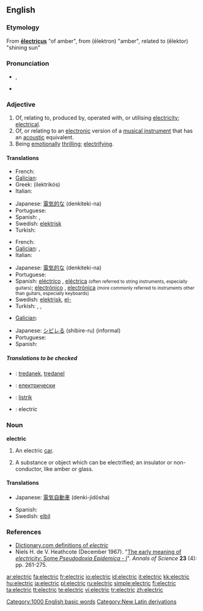 ==English==

===Etymology===
From {{NL.}} '''[[electricus|ēlectricus]]''' "of amber", from {{AGr.}}  '''{{polytonic|[[ἤλεκτρον]]}}''' (ēlektron) "amber", related to '''{{polytonic|[[ἠλέκτωρ]]}}''' (ēlektor) "shining sun"

===Pronunciation===
*{{IPA|/ɪˈlɛktɹɪk/}}, {{SAMPA|/I"lEktrIk/}}
*{{audio|en-us-electric.ogg|Audio (US)}}

===Adjective===
{{en-adj|-}}

# Of, relating to, produced by, operated with, or utilising [[electricity]]; [[electrical]].
# Of, or relating to an [[electronic]] version of a [[musical instrument]] that has an [[acoustic]] equivalent.
# Being [[emotionally]] [[thrilling]]; [[electrifying]].

====Translations====
{{trans-top|electrical}}
* French: {{t|fr|électrique}}
* [[Galician]]: {{t-|gl|eléctrico|xs=Galician}} {{m}}
* Greek: {{t|el|ηλεκτρικός|m|}} (ilektrikós)
* Italian: {{t+|it|elettrico|m}}
{{trans-mid}}
* Japanese: [[電気的な]] (denkiteki-na)
* Portuguese: {{t|pt|elétrico}}
* Spanish: {{t+|es|eléctrico|m}}, {{t|es|eléctrica|f}}
* Swedish: [[elektrisk]]
* Turkish: {{t|tr|elektrikli}}
{{trans-bottom}}

{{trans-top|electronic (musical instrument)}}
* French: {{t|fr|électrique}}
* [[Galician]]: {{t-|gl|eléctrico|xs=Galician}} {{m}}, {{t|gl|eléctrica|xs=Galician}} {{f}}
* Italian: {{t+|it|elettronico|m}}
{{trans-mid}}
* Japanese: [[電気的な]] (denkiteki-na)
* Portuguese: {{t|pt|elétrico}}
* Spanish: [[eléctrico]] {{m}}, [[eléctrica]] {{f}} <small>(often referred to string instruments, especially guitars)</small>; [[electrónico]] {{m}}, [[electrónica]] {{f}} <small>(more commonly referred to instruments other than guitars, especially keyboards)</small>
* Swedish: [[elektrisk]], [[el-]]
* Turkish: {{t|tr|elektrikli}}, {{t+|tr|elektrik}}, {{t-|tr|elektro-}}
{{trans-bottom}}

{{trans-top|emotionally thrilling}}
* [[Galician]]: {{t|gl|electrizante|xs=Galician}}
{{trans-mid}}
* Japanese: [[シビレる]] (shibire-ru) (informal)
* Portuguese: {{t|pt|eletrizante}}
* Spanish: {{t|es|electrizante}}
{{trans-bottom}}

=====Translations to be checked=====
{{checktrans}}
*{{ttbc|Breton}}: [[tredanek]], [[tredanel]]
*{{ttbc|Bulgarian}}: [[електрически]]
*{{ttbc|Indonesian}}: [[listrik]]
*{{ttbc|Interlingua}}: electric

===Noun===
'''electric'''

# {{rare}} An electric [[car]].
# {{archaic}} A substance or object which can be electrified; an insulator or non-conductor, like amber or glass.

====Translations====
{{trans-top|electric car}}
* Japanese: [[電気自動車]] (denki-jidōsha)
{{trans-mid}}
* Spanish: {{t|es|coche eléctrico|m}}
* Swedish: [[elbil]]
{{trans-bottom}}

===References===
{{R:Webster 1828}}
{{R:Webster 1913}}
* [http://dictionary.reference.com/browse/electric Dictionary.com definitions of ''electric'']
* Niels H. de V. Heathcote (December 1967). "[http://dx.doi.org/10.1080/00033796700203316 The early meaning of ''electricity'': Some ''Pseudodoxia Epidemica'' - I]". ''Annals of Science'' '''23''' (4): pp. 261-275.

[[Category:1000 English basic words]]
[[Category:New Latin derivations]]

[[ar:electric]]
[[fa:electric]]
[[fr:electric]]
[[io:electric]]
[[id:electric]]
[[it:electric]]
[[kk:electric]]
[[hu:electric]]
[[ja:electric]]
[[pl:electric]]
[[ru:electric]]
[[simple:electric]]
[[fi:electric]]
[[ta:electric]]
[[tt:electric]]
[[te:electric]]
[[vi:electric]]
[[tr:electric]]
[[zh:electric]]